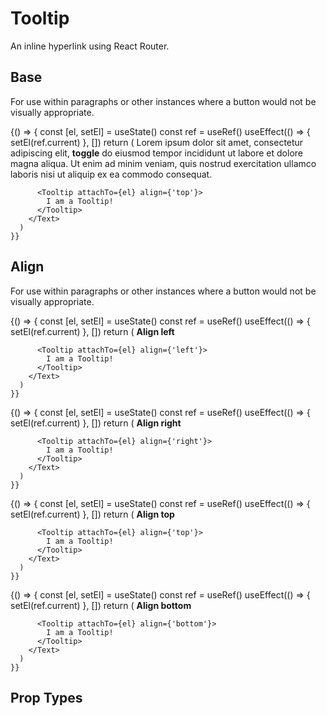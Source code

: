 
<Meta title='Components|Tooltip' component={Tooltip} />

# Tooltip
An inline hyperlink using React Router.
 
## Base
For use within paragraphs or other instances where a button would not be visually appropriate.

<Preview>
  <Story name='Base'>
    {() => {
      const [el, setEl] = useState()
      const ref = useRef()
      useEffect(() => {
        setEl(ref.current)
      }, [])
      return (
        <Text>
          Lorem ipsum dolor sit amet, consectetur adipiscing elit, <strong ref={ref} style={{ display: 'inline-block'}}>toggle</strong> do eiusmod tempor incididunt ut labore et dolore magna aliqua. Ut enim ad minim veniam, quis nostrud exercitation ullamco laboris nisi ut aliquip ex ea commodo consequat.
          
          <Tooltip attachTo={el} align={'top'}>
            I am a Tooltip!
          </Tooltip>
        </Text>
      )
    }}
  </Story>
</Preview>

## Align
For use within paragraphs or other instances where a button would not be visually appropriate.

<Preview>
  <Story name='Align-Left'>
    {() => {
      const [el, setEl] = useState()
      const ref = useRef()
      useEffect(() => {
        setEl(ref.current)
      }, [])
      return (
        <Text>
          <strong ref={ref} style={{ display: 'inline-block'}}>Align left</strong>
          
          <Tooltip attachTo={el} align={'left'}>
            I am a Tooltip!
          </Tooltip>
        </Text>
      )
    }}
  </Story>
</Preview>

<Preview>
  <Story name='Align-Right'>
    {() => {
      const [el, setEl] = useState()
      const ref = useRef()
      useEffect(() => {
        setEl(ref.current)
      }, [])
      return (
        <Text>
          <strong ref={ref} style={{ display: 'inline-block'}}>Align right</strong>
          
          <Tooltip attachTo={el} align={'right'}>
            I am a Tooltip!
          </Tooltip>
        </Text>
      )
    }}
  </Story>
</Preview>

<Preview>
  <Story name='Align-Top'>
    {() => {
      const [el, setEl] = useState()
      const ref = useRef()
      useEffect(() => {
        setEl(ref.current)
      }, [])
      return (
        <Text>
          <strong ref={ref} style={{ display: 'inline-block'}}>Align top</strong>
          
          <Tooltip attachTo={el} align={'top'}>
            I am a Tooltip!
          </Tooltip>
        </Text>
      )
    }}
  </Story>
</Preview>

<Preview>
  <Story name='Align-Bottom'>
    {() => {
      const [el, setEl] = useState()
      const ref = useRef()
      useEffect(() => {
        setEl(ref.current)
      }, [])
      return (
        <Text>
          <strong ref={ref} style={{ display: 'inline-block'}}>Align bottom</strong>
          
          <Tooltip attachTo={el} align={'bottom'}>
            I am a Tooltip!
          </Tooltip>
        </Text>
      )
    }}
  </Story>
</Preview>

## Prop Types

<Props of={Tooltip} />